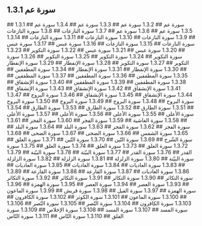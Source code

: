 ## 1.3.1 سورة عم
<YouTube videoId='MqKfsInyW8U' opts={opts} />
## 1.3.1 سورة عم
<YouTube videoId='MqKfsInyW8U' opts={opts} />
## 1.3.2 سورة عم
<YouTube videoId='j-4HWEbyyLk' opts={opts} />
## 1.3.3 سورة عم
<YouTube videoId='47o2qbh3RZU' opts={opts} />
## 1.3.4 سورة عم
<YouTube videoId='U53mjWIuIoM' opts={opts} />
## 1.3.5 سورة عم
<YouTube videoId='pQnHb2PIDMA' opts={opts} />
## 1.3.6 سورة عم
<YouTube videoId='GYOG1VTMQyo' opts={opts} />
## 1.3.7 سورة النازعات
<YouTube videoId='JnbW15PlxUs' opts={opts} />
## 1.3.8 سورة النازعات
<YouTube videoId='ahg-VGwvzt8' opts={opts} />
## 1.3.9 سورة النازعات
<YouTube videoId='jpMUqWlxEro' opts={opts} />
## 1.3.10 سورة النازعات
<YouTube videoId='8fKtZPYPRvI' opts={opts} />
## 1.3.11 سورة النازعات
<YouTube videoId='Fsbxy4DblPc' opts={opts} />
## 1.3.14 سورة النازعات
<YouTube videoId='-vEKvjQwJQk' opts={opts} />
## 1.3.15 سورة النازعات
<YouTube videoId='sbnbbnfvL98' opts={opts} />
## 1.3.16 سورة عبس
<YouTube videoId='DuSM0keLYVM' opts={opts} />
## 1.3.17 سورة عبس
<YouTube videoId='TJzRh7-D5yg' opts={opts} />
## 1.3.20 سورة عبس
<YouTube videoId='mgORkvXWBps' opts={opts} />
## 1.3.21 سورة عبس
<YouTube videoId='TONUKWJ9yHE' opts={opts} />
## 1.3.22 سورة التكوير
<YouTube videoId='kN2dPV6f7mM' opts={opts} />
## 1.3.23 سورة التكوير
<YouTube videoId='Y7eaK6HePGg' opts={opts} />
## 1.3.24 سورة التكوير
<YouTube videoId='H0nkKDV73eg' opts={opts} />
## 1.3.25 سورة التكوير
<YouTube videoId='cssFGn9o_hc' opts={opts} />
## 1.3.26 سورة التكوير
<YouTube videoId='1lDxFKJpQKI' opts={opts} />
## 1.3.27 سورة التكوير
<YouTube videoId='uQKsJ2nBdds' opts={opts} />
## 1.3.28 سورة الإنفطار
<YouTube videoId='0eLbqBkLyIs' opts={opts} />
## 1.3.29 سورة الإنفطار
<YouTube videoId='qtA0UohoEow' opts={opts} />
## 1.3.30 سورة الإنفطار
<YouTube videoId='Oi5faw_cdHo' opts={opts} />
## 1.3.31 سورة الإنفطار
<YouTube videoId='9Zv0VjNUQ2o' opts={opts} />
## 1.3.34 سورة المطففين
<YouTube videoId='7ZkMRCgQrI0' opts={opts} />
## 1.3.35 سورة المطففين
<YouTube videoId='u_gXen2e8kM' opts={opts} />
## 1.3.36 سورة المطففين
<YouTube videoId='nrLqRXFMCDE' opts={opts} />
## 1.3.37 سورة المطففين
<YouTube videoId='1aNaavJtbJw' opts={opts} />
## 1.3.38 سورة المطففين
<YouTube videoId='yF5B3RZr304' opts={opts} />
## 1.3.39 سورة المطففين
<YouTube videoId='vXIR-g5KIl4' opts={opts} />
## 1.3.40 سورة الإنشقاق
<YouTube videoId='Yatv-7DAnH4' opts={opts} />
## 1.3.41 سورة الإنشقاق
<YouTube videoId='xe185uVvNp0' opts={opts} />
## 1.3.42 سورة الإنشقاق
<YouTube videoId='CvjApkOjpNM' opts={opts} />
## 1.3.43 سورة الإنشقاق
<YouTube videoId='kQWQSkUXPqs' opts={opts} />
## 1.3.44 سورة الإنشقاق
<YouTube videoId='2mmXplhK2ak' opts={opts} />
## 1.3.45 سورة الإنشقاق
<YouTube videoId='Y03U8OpMgTc' opts={opts} />
## 1.3.46 سورة البروج
<YouTube videoId='9KsA8zSECjk' opts={opts} />
## 1.3.47 سورة البروج
<YouTube videoId='6ZYfQSBj7ew' opts={opts} />
## 1.3.48 سورة البروج
<YouTube videoId='-7N3TfJupGk' opts={opts} />
## 1.3.49 سورة البروج
<YouTube videoId='EOCHmkuwPOk' opts={opts} />
## 1.3.50 سورة البروج
<YouTube videoId='mIX9Nac_Qjg' opts={opts} />
## 1.3.51 سورة الطارق
<YouTube videoId='SxgJ4MaCdJs' opts={opts} />
## 1.3.52 سورة الطارق
<YouTube videoId='TXJOYSc4T6k' opts={opts} />
## 1.3.53 سورة الطارق
<YouTube videoId='4vAsnPKo3T0' opts={opts} />
## 1.3.54 سورة الأعلى
<YouTube videoId='hplSkxkHBmk' opts={opts} />
## 1.3.55 سورة الأعلى
<YouTube videoId='mQAdgFP8EmU' opts={opts} />
## 1.3.56 سورة الأعلى
<YouTube videoId='BgInXufqKcY' opts={opts} />
## 1.3.57 سورة الأعلى
<YouTube videoId='FJu7YM23wSs' opts={opts} />
## 1.3.58 سورة الغاشية
<YouTube videoId='3DgcyCuF9II' opts={opts} />
## 1.3.59 سورة الفجر
<YouTube videoId='Swn-SnMFhXM' opts={opts} />
## 1.3.60 سورة الفجر
<YouTube videoId='RSKK4Kj0wQw' opts={opts} />
## 1.3.61 سورة الفجر
<YouTube videoId='muOX2f22KYQ' opts={opts} />
## 1.3.62 سورة الفجر
<YouTube videoId='83aJtpohukk' opts={opts} />
## 1.3.63 سورة البلد
<YouTube videoId='EJubXPMCleg' opts={opts} />
## 1.3.64 سورة البلد
<YouTube videoId='xyRNmBhV8AI' opts={opts} />
## 1.3.65 سورة الشمس
<YouTube videoId='GMGTsiLPxgQ' opts={opts} />
## 1.3.66 سورة الضحى
<YouTube videoId='JX6WPzF_63Q' opts={opts} />
## 1.3.67 سورة الضحى
<YouTube videoId='v7kKWpbzyQY' opts={opts} />
## 1.3.68 سورة الشّرح
<YouTube videoId='wbrIXWeZPAY' opts={opts} />
## 1.3.69 سورة التّين
<YouTube videoId='9_adH3KGMeI' opts={opts} />
## 1.3.70 سورة التّين
<YouTube videoId='IPEE9gs2cjg' opts={opts} />
## 1.3.71 سورة العلق
<YouTube videoId='wOWUgOPAL-E' opts={opts} />
## 1.3.72 سورة العلق
<YouTube videoId='0ZKUtlcMa0U' opts={opts} />
## 1.3.73 سورة العلق
<YouTube videoId='AKXeHGvrBuw' opts={opts} />
## 1.3.74 سورة العلق
<YouTube videoId='Xo_nbFTny-Q' opts={opts} />
## 1.3.75 سورة القدر
<YouTube videoId='BFUTgeeth7Q' opts={opts} />
## 1.3.76 سورة القدر
<YouTube videoId='Gu1uzMRQm0I' opts={opts} />
## 1.3.77 سورة البيّنة
<YouTube videoId='vzOXfMionn8' opts={opts} />
## 1.3.78 سورة البيّنة
<YouTube videoId='juIIU8LM8jY' opts={opts} />
## 1.3.79 سورة البيّنة
<YouTube videoId='AZdbfL-Q-YQ' opts={opts} />
## 1.3.80 سورة الزلزلة
<YouTube videoId='jyNoRSnhL2g' opts={opts} />
## 1.3.81 سورة الزلزلة
<YouTube videoId='YP0SwhJBiSg' opts={opts} />
## 1.3.82 سورة الزلزلة
<YouTube videoId='hMKRm_mPOZs' opts={opts} />
## 1.3.83 سورة العاديات
<YouTube videoId='cMfQ_dg70GE' opts={opts} />
## 1.3.84 سورة العاديات
<YouTube videoId='0uLrAIvGsF8' opts={opts} />
## 1.3.85 سورة العاديات
<YouTube videoId='Fi7ldiPdA_w' opts={opts} />
## 1.3.86 سورة العاديات
<YouTube videoId='wM_l9TQRk4Y' opts={opts} />
## 1.3.87 سورة القارعة
<YouTube videoId='t47KN1eGV1E' opts={opts} />
## 1.3.88 سورة القارعة
<YouTube videoId='sdkBYLexodM' opts={opts} />
## 1.3.89 سورة التكاثر
<YouTube videoId='AeWWuJECGbg' opts={opts} />
## 1.3.90 سورة التكاثر
<YouTube videoId='PeH8nZky_80' opts={opts} />
## 1.3.91 سورة التكاثر
<YouTube videoId='xZcy0_7CcLc' opts={opts} />
## 1.3.92 سورة التكاثر
<YouTube videoId='pIxBXn9EcQQ' opts={opts} />
## 1.3.93 سورة العصر
<YouTube videoId='qlUTgTZV8Js' opts={opts} />
## 1.3.94 سورة العصر
<YouTube videoId='ENCt2bplxO0' opts={opts} />
## 1.3.95 سورة الهمزة
<YouTube videoId='53QGIDEqMYY' opts={opts} />
## 1.3.96 سورة الهمزة
<YouTube videoId='-1fR353bU0A' opts={opts} />
## 1.3.97 سورة الفيل
<YouTube videoId='FUxxZV34DmI' opts={opts} />
## 1.3.98 سورة قريش
<YouTube videoId='IMYWPPC_soM' opts={opts} />
## 1.3.99 سورة الماعون
<YouTube videoId='1DSagml8bgY' opts={opts} />
## 1.3.100 سورة الماعون
<YouTube videoId='hO_wu9S1Lns' opts={opts} />
## 1.3.101 سورة الكوثر
<YouTube videoId='04dst0mx9LE' opts={opts} />
## 1.3.102 سورة الكافرون
<YouTube videoId='imjwcAeHoDc' opts={opts} />
## 1.3.103 سورة الكافرون
<YouTube videoId='RqbFd7pXuWo' opts={opts} />
## 1.3.104 سورة النّصر
<YouTube videoId='t8L8uKbcPnY' opts={opts} />
## 1.3.105 سورة النّصر
<YouTube videoId='sgAfrjfg15U' opts={opts} />
## 1.3.106 سورة المسد
<YouTube videoId='R4sMy-oh1OA' opts={opts} />
## 1.3.107 سورة المسد
<YouTube videoId='DI4vNp0xdLg' opts={opts} />
## 1.3.108 سورة الإخلاص
<YouTube videoId='K36O-sLJvvI' opts={opts} />
## 1.3.109 سورة الفلق
<YouTube videoId='VMVkv9-7tds' opts={opts} />
## 1.3.110 سورة النّاس
<YouTube videoId='efqU8yYQL2s' opts={opts} />
## 1.3.111 سورة النّاس
<YouTube videoId='4wUlfCJF2lQ' opts={opts} />
